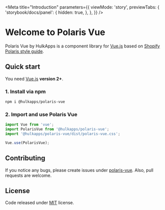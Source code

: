 
<Meta
    title="Introduction"
    parameters={{
        viewMode: 'story',
        previewTabs: {
          'storybook/docs/panel': {
              hidden: true,
          },
        },
    }}
/>

# Welcome to Polaris Vue

Polaris Vue by HulkApps is a component library for [Vue.js](https://vuejs.org/) based on
[Shopify Polaris style guide](https://polaris.shopify.com/).

## Quick start

You need [Vue.js](https://vuejs.org/) **version 2+**.

### 1. Install via npm

```bash
npm i @hulkapps/polaris-vue
```

### 2. Import and use Polaris Vue

```javascript
import Vue from 'vue';
import PolarisVue from '@hulkapps/polaris-vue';
import '@hulkapps/polaris-vue/dist/polaris-vue.css';

Vue.use(PolarisVue);
```

## Contributing

If you notice any bugs, please create issues under [polaris-vue](https://github.com/hulkapps/polaris-vue). Also, pull requests are welcome.

## License

Code released under [MIT](https://github.com/hgb123/polaris-vue/blob/master/LICENSE) license.

